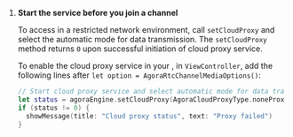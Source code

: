<PlatformWrapper platform="ios">

1.  **Start the <Vg k="CP"/> service before you join a channel**

    To access <Vg k="AGORA_BACKEND" /> in a restricted network environment, call `setCloudProxy` and select the automatic mode for data transmission. The `setCloudProxy` method returns `0` upon successful initiation of
    cloud proxy service.

    To enable the cloud proxy service in your <Vpl k="CLIENT" />, in `ViewController`, add the following lines after `let option = AgoraRtcChannelMediaOptions()`:

    ```swift
    // Start cloud proxy service and select automatic mode for data transmission.
    let status = agoraEngine.setCloudProxy(AgoraCloudProxyType.noneProxy)
    if (status != 0) {
      showMessage(title: "Cloud proxy status", text: "Proxy failed")
    }
    ```


</PlatformWrapper>
